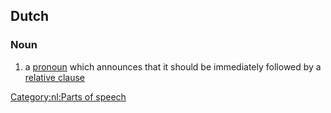 ==Dutch==

===Noun===
{{nl-noun|head=[[bepaling]][[aankondigend]] [[voornaamwoord]]|n|bepalingaankondigende voornaamwoorden|bepalingaankondigend voornaamwoordje}}

# {{lb|nl|grammar}} a [[pronoun]] which announces that it should be immediately followed by a [[relative clause]]

{{examples-right|examples=[[degene]] die<br>[[datgene]] wat<br>[[alles]] wat}}

[[Category:nl:Parts of speech]]